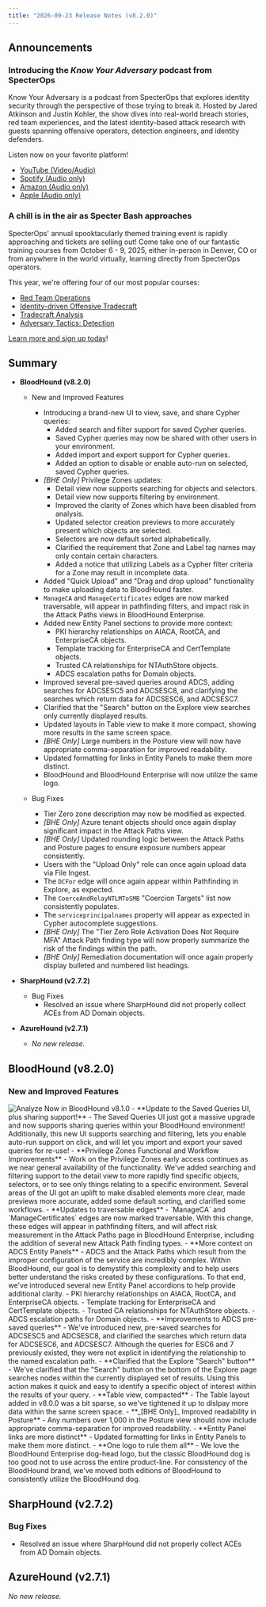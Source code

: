 ```yaml
---
title: "2026-09-23 Release Notes (v8.2.0)"
---
```


## Announcements

### Introducing the _Know Your Adversary_ podcast from SpecterOps
Know Your Adversary is a podcast from SpecterOps that explores identity security through the perspective of those trying to break it. Hosted by Jared Atkinson and Justin Kohler, the show dives into real-world breach stories, red team experiences, and the latest identity-based attack research with guests spanning offensive operators, detection engineers, and identity defenders.

Listen now on your favorite platform!
- [YouTube (Video/Audio)](https://youtube.com/playlist?list=PLJK0fZNGiFU_oFzYn4OTPMGrP26Z4zeKl&si=cuO_ymDKPZSxNE2M)
- [Spotify (Audio only)](https://open.spotify.com/show/6yKaJCaPVEsX9YumJRPUCV?si=195440fd2b76491f)
- [Amazon (Audio only)](https://music.amazon.com/podcasts/3d94f64a-ca75-4588-ac0d-b519bcc6ecd7/know-your-adversary)
- [Apple (Audio only)](https://podcasts.apple.com/us/podcast/know-your-adversary/id1827529656)

### A chill is in the air as Specter Bash approaches
SpecterOps' annual spooktacularly themed training event is rapidly approaching and tickets are selling out! Come take one of our fantastic training courses from October 6 - 9, 2025, either in-person in Denver, CO or from anywhere in the world virtually, learning directly from SpecterOps operators.

This year, we're offering four of our most popular courses:
- [Red Team Operations](https://specterops.io/training/red-team-operations/)
- [Identity-driven Offensive Tradecraft](https://specterops.io/training/identity-driven-offensive-tradecraft/)
- [Tradecraft Analysis](https://specterops.io/training/tradecraft-analysis/)
- [Adversary Tactics: Detection](https://specterops.io/training/adversary-tactics-detection/)

[Learn more and sign up today](https://specterops.io/specter-bash/)!

## Summary

- **BloodHound (v8.2.0)**
  - New and Improved Features
    - Introducing a brand-new UI to view, save, and share Cypher queries:
      - Added search and filter support for saved Cypher queries.
      - Saved Cypher queries may now be shared with other users in your environment.
      - Added import and export support for Cypher queries.
      - Added an option to disable or enable auto-run on selected, saved Cypher queries.
    - _[BHE Only]_ Privilege Zones updates:
      - Detail view now supports searching for objects and selectors.
      - Detail view now supports filtering by environment.
      - Improved the clarity of Zones which have been disabled from analysis.
      - Updated selector creation previews to more accurately present which objects are selected.
      - Selectors are now default sorted alphabetically.
      - Clarified the requirement that Zone and Label tag names may only contain certain characters.
      - Added a notice that utilizing Labels as a Cypher filter criteria for a Zone may result in incomplete data.
    - Added "Quick Upload" and "Drag and drop upload" functionality to make uploading data to BloodHound faster.
    - `ManageCA` and `ManageCertificates` edges are now marked traversable, will appear in pathfinding filters, and impact risk in the Attack Paths views in BloodHound Enterprise.
    - Added new Entity Panel sections to provide more context:
      - PKI hierarchy relationships on AIACA, RootCA, and EnterpriseCA objects.
      - Template tracking for EnterpriseCA and CertTemplate objects.
      - Trusted CA relationships for NTAuthStore objects.
      - ADCS escalation paths for Domain objects.
    - Improved several pre-saved queries around ADCS, adding searches for ADCSESC5 and ADCSESC8, and clarifying the searches which return data for ADCSESC6, and ADCSESC7.
    - Clarified that the "Search" button on the Explore view searches only currently displayed results.
    - Updated layouts in Table view to make it more compact, showing more results in the same screen space.
    - _[BHE Only]_ Large numbers in the Posture view will now have appropriate comma-separation for improved readability.
    - Updated formatting for links in Entity Panels to make them more distinct.
    - BloodHound and BloodHound Enterprise will now utilize the same logo.

  - Bug Fixes
    - Tier Zero zone description may now be modified as expected.
    - _[BHE Only]_ Azure tenant objects should once again display significant impact in the Attack Paths view.
    - _[BHE Only]_ Updated rounding logic between the Attack Paths and Posture pages to ensure exposure numbers appear consistently.
    - Users with the "Upload Only" role can once again upload data via File Ingest.
    - The `DCFor` edge will once again appear within Pathfinding in Explore, as expected.
    - The `CoerceAndRelayNTLMToSMB` "Coercion Targets" list now consistently populates.
    - The `serviceprincipalnames` property will appear as expected in Cypher autocomplete suggestions.
    - _[BHE Only]_ The "Tier Zero Role Activation Does Not Require MFA" Attack Path finding type will now properly summarize the risk of the findings within the path.
    - _[BHE Only]_ Remediation documentation will once again properly display bulleted and numbered list headings.

- **SharpHound (v2.7.2)**
  - Bug Fixes
    - Resolved an issue where SharpHound did not properly collect ACEs from AD Domain objects.

- **AzureHound (v2.7.1)**
  - _No new release._

## BloodHound (v8.2.0)

### New and Improved Features

<Frame>
  <img src="/assets/config_analyze_now.png" alt="Analyze Now in BloodHound v8.1.0"/>
</Frame>
- **Update to the Saved Queries UI, plus sharing support!** - The Saved Queries UI just got a massive upgrade and now supports sharing queries within your BloodHound environment! Additionally, this new UI supports searching and filtering, lets you enable auto-run support on click, and will let you import and export your saved queries for re-use!
- **Privilege Zones Functional and Workflow Improvements** - Work on the Privilege Zones early access continues as we near general availability of the functionality. We've added searching and filtering support to the detail view to more rapidly find specific objects, selectors, or to see only things relating to a specific environment. Several areas of the UI got an uplift to make disabled elements more clear, made previews more accurate, added some default sorting, and clarified some workflows.
- **Updates to traversable edges** - `ManageCA` and `ManageCertificates` edges are now marked traversable. With this change, these edges will appear in pathfinding filters, and will affect risk measurement in the Attack Paths page in BloodHound Enterprise, including the addition of several new Attack Path finding types.
- **More context on ADCS Entity Panels** - ADCS and the Attack Paths which result from the improper configuration of the service are incredibly complex. Within BloodHound, our goal is to demystify this complexity and to help users better understand the risks created by these configurations. To that end, we've introduced several new Entity Panel accordions to help provide additional clarity.
  - PKI hierarchy relationships on AIACA, RootCA, and EnterpriseCA objects.
  - Template tracking for EnterpriseCA and CertTemplate objects.
  - Trusted CA relationships for NTAuthStore objects.
  - ADCS escalation paths for Domain objects.
- **Improvements to ADCS pre-saved queries** - We've introduced new, pre-saved searches for ADCSESC5 and ADCSESC8, and clarified the searches which return data for ADCSESC6, and ADCSESC7. Although the queries for ESC6 and 7 previously existed, they were not explicit in identifying the relationship to the named escalation path.
- **Clarified that the Explore "Search" button** - We've clarified that the "Search" button on the bottom of the Explore page searches nodes within the currently displayed set of results. Using this action makes it quick and easy to identify a specific object of interest within the results of your query.
- **Table view, compacted** - The Table layout added in v8.0.0 was a bit sparse, so we've tightened it up to dislpay more data within the same screen space.
- **_[BHE Only]_ Improved readability in Posture** - Any numbers over 1,000 in the Posture view should now include appropriate comma-separation for improved readability.
- **Entity Panel links are more distinct** - Updated formatting for links in Entity Panels to make them more distinct.
- **One logo to rule them all** - We love the BloodHound Enterprise dog-head logo, but the classic BloodHound dog is too good not to use across the entire product-line. For consistency of the BloodHound brand, we've moved both editions of BloodHound to consistently utilize the BloodHound dog.

## SharpHound (v2.7.2)

### Bug Fixes

- Resolved an issue where SharpHound did not properly collect ACEs from AD Domain objects.

## AzureHound (v2.7.1)

_No new release._
